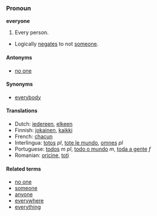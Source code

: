 === Pronoun ===
'''everyone'''
#Every person.
*Logically [[negates]] to not [[someone]].

==== Antonyms ====
*[[no one]]

==== Synonyms ====
*[[everybody]]

==== Translations ====
*Dutch: [[iedereen]], [[elkeen]]
*Finnish: [[jokainen]], [[kaikki]]
*French: [[chacun]]
*Interlingua: [[totos]] ''pl'', [[tote le mundo]], [[omnes]] ''pl''
*Portuguese: [[todos]] ''m pl'', [[todo o mundo]] ''m'', [[toda a gente]] ''f''
*Romanian: [[oricine]], [[toţi]]

====Related terms====
*[[no one]]
*[[someone]]
*[[anyone]]
*[[everywhere]]
*[[everything]]
